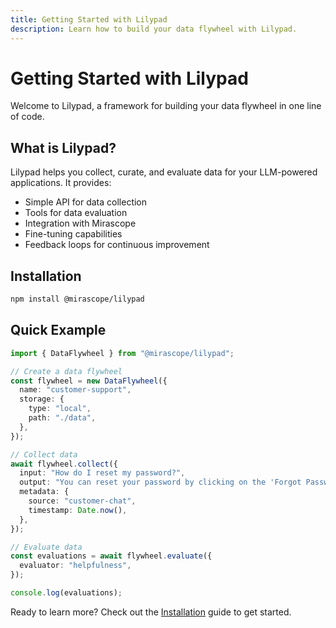 ```yaml
---
title: Getting Started with Lilypad
description: Learn how to build your data flywheel with Lilypad.
---
```


# Getting Started with Lilypad

Welcome to Lilypad, a framework for building your data flywheel in one line of code.

## What is Lilypad?

Lilypad helps you collect, curate, and evaluate data for your LLM-powered applications. It provides:

- Simple API for data collection
- Tools for data evaluation
- Integration with Mirascope
- Fine-tuning capabilities
- Feedback loops for continuous improvement

## Installation

```bash
npm install @mirascope/lilypad
```

## Quick Example

```typescript
import { DataFlywheel } from "@mirascope/lilypad";

// Create a data flywheel
const flywheel = new DataFlywheel({
  name: "customer-support",
  storage: {
    type: "local",
    path: "./data",
  },
});

// Collect data
await flywheel.collect({
  input: "How do I reset my password?",
  output: "You can reset your password by clicking on the 'Forgot Password' link on the login page.",
  metadata: {
    source: "customer-chat",
    timestamp: Date.now(),
  },
});

// Evaluate data
const evaluations = await flywheel.evaluate({
  evaluator: "helpfulness",
});

console.log(evaluations);
```

Ready to learn more? Check out the [Installation](/docs/lilypad/main/installation) guide to get started.
